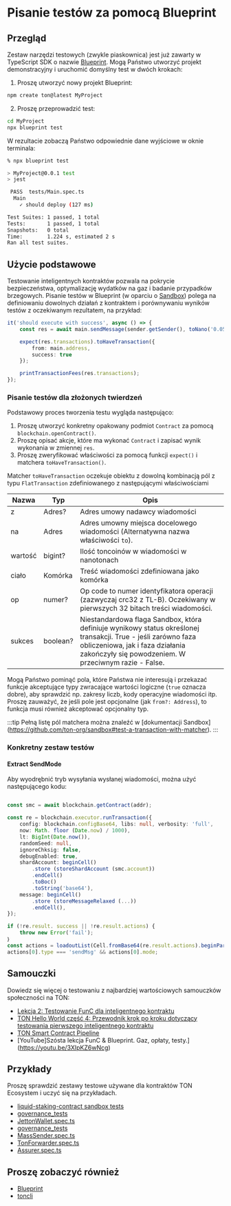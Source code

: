 # Pisanie testów za pomocą Blueprint

## Przegląd

Zestaw narzędzi testowych (zwykle piaskownica) jest już zawarty w TypeScript SDK o nazwie [Blueprint](/develop/smart-contracts/sdk/javascript). Mogą Państwo utworzyć projekt demonstracyjny i uruchomić domyślny test w dwóch krokach:

1. Proszę utworzyć nowy projekt Blueprint:

```bash
npm create ton@latest MyProject
```

2. Proszę przeprowadzić test:

```bash
cd MyProject
npx blueprint test
```

W rezultacie zobaczą Państwo odpowiednie dane wyjściowe w oknie terminala:

```bash
% npx blueprint test

> MyProject@0.0.1 test
> jest

 PASS  tests/Main.spec.ts
  Main
    ✓ should deploy (127 ms)

Test Suites: 1 passed, 1 total
Tests:       1 passed, 1 total
Snapshots:   0 total
Time:        1.224 s, estimated 2 s
Ran all test suites.
```

## Użycie podstawowe

Testowanie inteligentnych kontraktów pozwala na pokrycie bezpieczeństwa, optymalizację wydatków na gaz i badanie przypadków brzegowych.
Pisanie testów w Blueprint (w oparciu o [Sandbox](https://github.com/ton-org/sandbox)) polega na definiowaniu dowolnych działań z kontraktem i porównywaniu wyników testów z oczekiwanym rezultatem, na przykład:

```typescript
it('should execute with success', async () => {                              // description of the test case
    const res = await main.sendMessage(sender.getSender(), toNano('0.05'));  // performing an action with contract main and saving result in res

    expect(res.transactions).toHaveTransaction({                             // configure the expected result with expect() function
        from: main.address,                                                  // set expected sender for transaction we want to test matcher properties from
        success: true                                                        // set the desirable result using matcher property success
    });

    printTransactionFees(res.transactions);                                  // print table with details on spent fees
});
```

### Pisanie testów dla złożonych twierdzeń

Podstawowy proces tworzenia testu wygląda następująco:

1. Proszę utworzyć konkretny opakowany podmiot `Contract` za pomocą `blockchain.openContract()`.
2. Proszę opisać akcje, które ma wykonać `Contract` i zapisać wynik wykonania w zmiennej `res`.
3. Proszę zweryfikować właściwości za pomocą funkcji `expect()` i matchera `toHaveTransaction()`.

Matcher `toHaveTransaction` oczekuje obiektu z dowolną kombinacją pól z typu `FlatTransaction` zdefiniowanego z następującymi właściwościami

| Nazwa                                  | Typ                       | Opis                                                                                                                                                                                                                                                                                                                                 |
| -------------------------------------- | ------------------------- | ------------------------------------------------------------------------------------------------------------------------------------------------------------------------------------------------------------------------------------------------------------------------------------------------------------------------------------ |
| z                                      | Adres?                    | Adres umowy nadawcy wiadomości                                                                                                                                                                                                                                                                                                       |
| na                                     | Adres                     | Adres umowny miejsca docelowego wiadomości (Alternatywna nazwa właściwości `to`).                                                                                                                                                                                                                                                    |
| wartość                                | bigint?                   | Ilość toncoinów w wiadomości w nanotonach                                                                                                                                                                                                                                                                                            |
| ciało                                  | Komórka                   | Treść wiadomości zdefiniowana jako komórka                                                                                                                                                                                                                                                                                           |
| op                                     | numer?                    | Op code to numer identyfikatora operacji (zazwyczaj crc32 z TL-B). Oczekiwany w pierwszych 32 bitach treści wiadomości.                                                                                                                                                                                                              |
| sukces                                 | boolean?                  | Niestandardowa flaga Sandbox, która definiuje wynikowy status określonej transakcji. True - jeśli zarówno faza obliczeniowa, jak i faza działania zakończyły się powodzeniem. W przeciwnym razie - False.                                                                                                                            |

Mogą Państwo pominąć pola, które Państwa nie interesują i przekazać funkcje akceptujące typy zwracające wartości logiczne (`true` oznacza dobre), aby sprawdzić np. zakresy liczb, kody operacyjne wiadomości itp. Proszę zauważyć, że jeśli pole jest opcjonalne (jak `from?: Address`), to funkcja musi również akceptować opcjonalny typ.

:::tip
Pełną listę pól matchera można znaleźć w [dokumentacji Sandbox] (https://github.com/ton-org/sandbox#test-a-transaction-with-matcher).
:::

### Konkretny zestaw testów

#### Extract SendMode

Aby wyodrębnić tryb wysyłania wysłanej wiadomości, można użyć następującego kodu:

```ts

const smc = await blockchain.getContract(addr);

const re = blockchain.executor.runTransaction({
    config: blockchain.configBase64, libs: null, verbosity: 'full',
    now: Math. floor (Date.now) / 1000),
    lt: BigInt(Date.now()),
    randomSeed: null,
    ignoreChksig: false,
    debugEnabled: true,
    shardAccount: beginCell()
        .store (storeShardAccount (smc.account))
        .endCell()
        .toBoc()
        .toString('base64'),
    message: beginCell()
        .store (storeMessageRelaxed (...))
        .endCell(),
});

if (!re.result. success || !re.result.actions) {
    throw new Error('fail');
｝
const actions = loadoutList(Cell.fromBase64(re.result.actions).beginParse());
actions[0].type === 'sendMsg' && actions[0].mode;

```

## Samouczki

Dowiedz się więcej o testowaniu z najbardziej wartościowych samouczków społeczności na TON:

- [Lekcja 2: Testowanie FunC dla inteligentnego kontraktu](https://github.com/romanovichim/TonFunClessons_Eng/blob/main/lessons/smartcontract/2lesson/secondlesson.md)
- [TON Hello World część 4: Przewodnik krok po kroku dotyczący testowania pierwszego inteligentnego kontraktu](https://ton-community.github.io/tutorials/04-testing/)
- [TON Smart Contract Pipeline](https://dev.to/roma_i_m/ton-smart-contract-pipeline-write-simple-contract-and-compile-it-4pnh)
- [YouTube]Szósta lekcja FunC & Blueprint. Gaz, opłaty, testy.](https://youtu.be/3XIpKZ6wNcg)

## Przykłady

Proszę sprawdzić zestawy testowe używane dla kontraktów TON Ecosystem i uczyć się na przykładach.

- [liquid-staking-contract sandbox tests](https://github.com/ton-blockchain/liquid-staking-contract/tree/main/tests)
- [governance_tests](https://github.com/Trinketer22/governance_tests/blob/master/config_tests/tests/)
- [JettonWallet.spec.ts](https://github.com/EmelyanenkoK/modern_jetton/blob/master/tests/JettonWallet.spec.ts)
- [governance_tests](https://github.com/Trinketer22/governance_tests/blob/master/elector_tests/tests/complaint-test.fc)
- [MassSender.spec.ts](https://github.com/Gusarich/ton-mass-sender/blob/main/tests/MassSender.spec.ts)
- [TonForwarder.spec.ts](https://github.com/TrueCarry/ton-contract-forwarder/blob/main/src/contracts/ton-forwarder/TonForwarder.spec.ts)
- [Assurer.spec.ts](https://github.com/aSpite/dominant-assurance-contract/blob/main/tests/Assurer.spec.ts)

## Proszę zobaczyć również

- [Blueprint](/develop/smart-contracts/sdk/javascript)
- [toncli](/develop/smart-contracts/testing/toncli)
